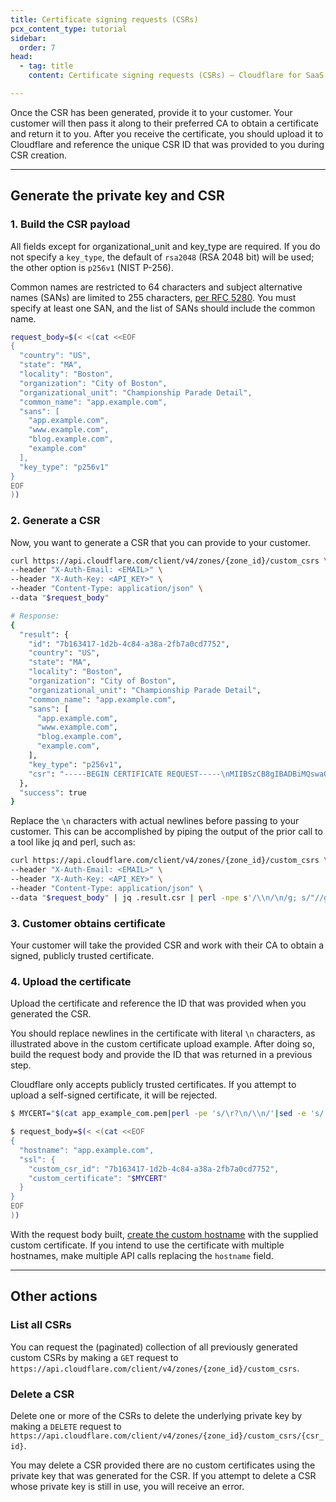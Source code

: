```yaml
---
title: Certificate signing requests (CSRs)
pcx_content_type: tutorial
sidebar:
  order: 7
head:
  - tag: title
    content: Certificate signing requests (CSRs) — Cloudflare for SaaS

---
```



<Render file="csr-definition" product="ssl" />

Once the CSR has been generated, provide it to your customer. Your customer will then pass it along to their preferred CA to obtain a certificate and return it to you. After you receive the certificate, you should upload it to Cloudflare and reference the unique CSR ID that was provided to you during CSR creation.

<Render file="ssl-for-saas-plan-limitation" />

***

## Generate the private key and CSR

### 1. Build the CSR payload

All fields except for organizational\_unit and key\_type are required. If you do not specify a `key_type`, the default of `rsa2048` (RSA 2048 bit) will be used; the other option is `p256v1` (NIST P-256).

Common names are restricted to 64 characters and subject alternative names (SANs) are limited to 255 characters, [per RFC 5280](https://tools.ietf.org/html/rfc5280). You must specify at least one SAN, and the list of SANs should include the common name.

```bash
request_body=$(< <(cat <<EOF
{
  "country": "US",
  "state": "MA",
  "locality": "Boston",
  "organization": "City of Boston",
  "organizational_unit": "Championship Parade Detail",
  "common_name": "app.example.com",
  "sans": [
    "app.example.com",
    "www.example.com",
    "blog.example.com",
    "example.com"
  ],
  "key_type": "p256v1"
}
EOF
))
```

### 2. Generate a CSR

Now, you want to generate a CSR that you can provide to your customer.

```bash
curl https://api.cloudflare.com/client/v4/zones/{zone_id}/custom_csrs \
--header "X-Auth-Email: <EMAIL>" \
--header "X-Auth-Key: <API_KEY>" \
--header "Content-Type: application/json" \
--data "$request_body"

# Response:
{
  "result": {
    "id": "7b163417-1d2b-4c84-a38a-2fb7a0cd7752",
    "country": "US",
    "state": "MA",
    "locality": "Boston",
    "organization": "City of Boston",
    "organizational_unit": "Championship Parade Detail",
    "common_name": "app.example.com",
    "sans": [
      "app.example.com",
      "www.example.com",
      "blog.example.com",
      "example.com",
    ],
    "key_type": "p256v1",
    "csr": "-----BEGIN CERTIFICATE REQUEST-----\nMIIBSzCB8gIBADBiMQswaQYDVQQGEwJVUzELMAkGA1UECBMCTUExDzANBgNVBAcT\nBkJvc3RvbjEaMBgGA1UEChMRQ2l0eSBvZiBDaGFtcGlvbnMxGTAXBgNVBAMTEGNz\nci1wcm9kLnRscy5mdW4wWTATBgcqhkjOPQIBBggqhkjOPQMBBwNCAaTKf70NYlwr\n20P6P8xj8/4mTN5q28dbZR/gM3u4m/RPs24+PxAfMZCNvkVKAPVWYfUAadZI4Ha/\ndxLh5Q6X5bhIoC4wLAYJKoZIhvcNAQkOMR8wHTAbBqNVHREEFDASghBjc3ItcHJv\nZC50bHMuZnVuMAoGCCqGSM49BAMCA0gAMEUCIQDgtFUZav466SbT2FGBsIBlahDI\nVkg4y+u+V/K5DlY1+gIgQ9xLfUSKnSnJYbM9TwWr4Z964+lBtB9af4O5pp7/PSA=\n-----END CERTIFICATE REQUEST-----\n"
  },
  "success": true
}
```

Replace the `\n` characters with actual newlines before passing to your customer. This can be accomplished by piping the output of the prior call to a tool like jq and perl, such as:

```bash
curl https://api.cloudflare.com/client/v4/zones/{zone_id}/custom_csrs \
--header "X-Auth-Email: <EMAIL>" \
--header "X-Auth-Key: <API_KEY>" \
--header "Content-Type: application/json" \
--data "$request_body" | jq .result.csr | perl -npe s'/\\n/\n/g; s/"//g' > csr.txt
```

### 3. Customer obtains certificate

Your customer will take the provided CSR and work with their CA to obtain a signed, publicly trusted certificate.

### 4. Upload the certificate

Upload the certificate and reference the ID that was provided when you generated the CSR.

You should replace newlines in the certificate with literal `\n` characters, as illustrated above in the custom certificate upload example. After doing so, build the request body and provide the ID that was returned in a previous step.

Cloudflare only accepts publicly trusted certificates. If you attempt to upload a self-signed certificate, it will be rejected.

```bash
$ MYCERT="$(cat app_example_com.pem|perl -pe 's/\r?\n/\\n/'|sed -e 's/..$//')"

$ request_body=$(< <(cat <<EOF
{
  "hostname": "app.example.com",
  "ssl": {
    "custom_csr_id": "7b163417-1d2b-4c84-a38a-2fb7a0cd7752",
    "custom_certificate": "$MYCERT"
  }
}
EOF
))
```

With the request body built, [create the custom hostname](/api/operations/custom-hostname-for-a-zone-create-custom-hostname) with the supplied custom certificate. If you intend to use the certificate with multiple hostnames, make multiple API calls replacing the `hostname` field.

***

## Other actions

### List all CSRs

You can request the (paginated) collection of all previously generated custom CSRs by making a `GET` request to `https://api.cloudflare.com/client/v4/zones/{zone_id}/custom_csrs`.

### Delete a CSR

Delete one or more of the CSRs to delete the underlying private key by making a `DELETE` request to `https://api.cloudflare.com/client/v4/zones/{zone_id}/custom_csrs/{csr_id}`.

You may delete a CSR provided there are no custom certificates using the private key that was generated for the CSR. If you attempt to delete a CSR whose private key is still in use, you will receive an error.
